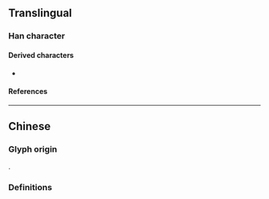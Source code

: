 {{also|絲|糸}}
{{character info}}
==Translingual==
{{Han simplified forms|絲|糸|丝}}

===Han character===
{{Han char|rn=1|rad=一|as=04|sn=5|four=22103|canj=VVM|ids=⿱⿰⿱𠃋𠃋⿱𠃋𠃋一,⿰纟纟}}

====Derived characters====
* {{l|mul|[[咝]], [[鸶]]}}

====References====
{{Han ref|kx=0078.021|hdz=10017.080|uh=4E1D}}

----

==Chinese==

===Glyph origin===
{{Han simp|絲}}.

===Definitions===
{{zh-see|絲}}